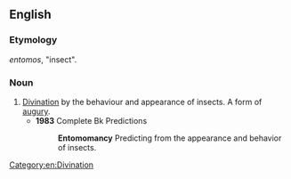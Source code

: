 ==English==

===Etymology===
{{etyl|grc}} ''entomos'', "insect".

===Noun===
{{en-noun|-}}

# [[divination|Divination]] by the behaviour and appearance of insects. A form of [[augury]].
#* '''1983''' Complete Bk Predictions
#*: '''Entomomancy''' Predicting from the appearance and behavior of insects.

[[Category:en:Divination]]